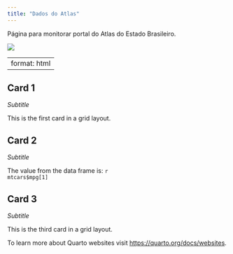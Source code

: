 ```yaml
---
title: "Dados do Atlas"
---
```


Página para monitorar portal do Atlas do Estado Brasileiro.



![](files/logo.png)


---
format: html
---

::: {.row}
::: {.col-md-4}
::: {.card style="width: 18rem;"}
::: {.card-body}
# Card 1
*Subtitle*

This is the first card in a grid layout.
:::
:::
:::

::: {.col-md-4}
::: {.card style="width: 18rem;"}
::: {.card-body}
# Card 2
*Subtitle*

The value from the data frame is: `r mtcars$mpg[1]`
:::
:::
:::


::: {.col-md-4}
::: {.card style="width: 18rem;"}
::: {.card-body}
# Card 3
*Subtitle*

This is the third card in a grid layout.
:::
:::
:::
:::


To learn more about Quarto websites visit <https://quarto.org/docs/websites>.





